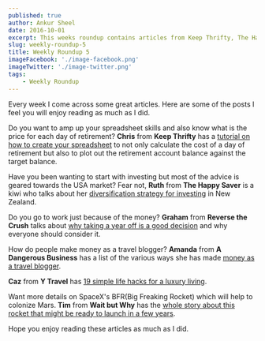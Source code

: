 ```yaml
---
published: true
author: Ankur Sheel
date: 2016-10-01
excerpt: This weeks roundup contains articles from Keep Thrifty, The Happy Saver, Reverse the Crush, A Dangerous Business, Y Travel and Wait but Why. Hope you enjoy reading these articles as much as I did.
slug: weekly-roundup-5
title: Weekly Roundup 5
imageFacebook: './image-facebook.png'
imageTwitter: './image-twitter.png'
tags:
    - Weekly Roundup
---
```


Every week I come across some great articles. Here are some of the posts I feel you will enjoy reading as much as I did.

Do you want to amp up your spreadsheet skills and also know what is the price for each day of retirement? **Chris** from **Keep Thrifty** has a [tutorial on how to create your spreadsheet](http://www.keepthrifty.com/2016/09/25/the-price-of-an-extra-day-spreadsheet-edition/) to not only calculate the cost of a day of retirement but also to plot out the retirement account balance against the target balance.

Have you been wanting to start with investing but most of the advice is geared towards the USA market? Fear not, **Ruth** from **The Happy Saver** is a kiwi who talks about her [diversification strategy for investing](http://www.thehappysaver.com/blog/dive-into-diversification) in New Zealand.

Do you go to work just because of the money? **Graham** from **Reverse the Crush** talks about [why taking a year off is a good decision](http://www.reversethecrush.com/taking-year-off-awesome-af/) and why everyone should consider it.

How do people make money as a travel blogger? **Amanda** from **A Dangerous Business** has a list of the various ways she has made [money as a travel blogger](http://www.dangerous-business.com/2016/09/make-money-as-blogger/).

**Caz** from **Y Travel** has [19 simple life hacks for a luxury living](http://www.ytravelblog.com/ife-hacks-luxury-living/).

Want more details on SpaceX's BFR(Big Freaking Rocket) which will help to colonize Mars. **Tim** from **Wait but Why** has the [whole story about this rocket that might be ready to launch in a few years](http://waitbutwhy.com/2016/09/spacexs-big-freaking-rocket-cleanversion.html).

Hope you enjoy reading these articles as much as I did.
